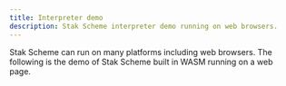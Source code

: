 ```yaml
---
title: Interpreter demo
description: Stak Scheme interpreter demo running on web browsers.
---
```



Stak Scheme can run on many platforms including web browsers. The following is the demo of Stak Scheme built in WASM running on a web page.

<InterpreterDemo />
